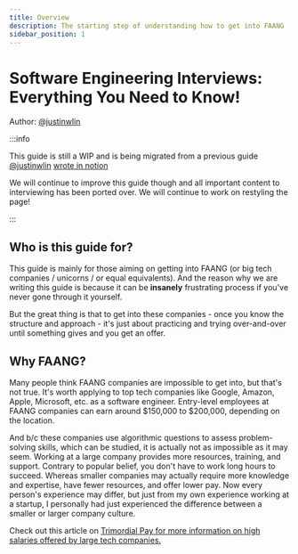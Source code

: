 ```yaml
---
title: Overview
description: The starting step of understanding how to get into FAANG
sidebar_position: 1
---
```


# Software Engineering Interviews: Everything You Need to Know!

Author: [@justinwlin](https://www.linkedin.com/in/justinlinw/)

:::info

This guide is still a WIP and is being migrated from a previous guide [@justinwlin](https://www.linkedin.com/in/justinlinw/) [wrote in notion](https://www.notion.so/justinlinpersonal/Written-Guide-ad5593333b0540c2b9a4fab8a07f4365)

We will continue to improve this guide though and all important content to interviewing has been ported over. We will continue to work on restyling the page!

:::

## Who is this guide for?

This guide is mainly for those aiming on getting into FAANG (or big tech companies / unicorns / or equal equivalents). And the reason why we are writing this guide is because it can be **insanely** frustrating process if you've never gone through it yourself.

But the great thing is that to get into these companies - once you know the structure and approach - it's just about practicing and trying over-and-over until something gives and you get an offer.

## Why FAANG?

Many people think FAANG companies are impossible to get into, but that's not true. It's worth applying to top tech companies like Google, Amazon, Apple, Microsoft, etc. as a software engineer. Entry-level employees at FAANG companies can earn around $150,000 to $200,000, depending on the location.

And b/c these companies use algorithmic questions to assess problem-solving skills, which can be studied, it is actually not as impossible as it may seem. Working at a large company provides more resources, training, and support. Contrary to popular belief, you don't have to work long hours to succeed. Whereas smaller companies may actually require more knowledge and expertise, have fewer resources, and offer lower pay. Now every person's experience may differ, but just from my own experience working at a startup, I personally had just experienced the difference between a smaller or larger company culture.

Check out this article on [Trimordial Pay for more information on high salaries offered by large tech companies.](https://blog.pragmaticengineer.com/software-engineering-salaries-in-the-netherlands-and-europe/)
